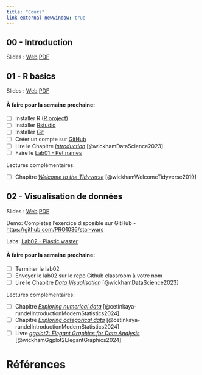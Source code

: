 ```yaml
---
title: "Cours"
link-external-newwindow: true
---
```


## 00 - Introduction

Slides : [Web](00 - Intro/00 - intro.qmd){target="_blank"} [PDF](00 - Intro/PRO1036_00_intro.pdf)

## 01 - R basics

Slides : [Web](01 - Toolbox/01 - toolbox.qmd){target="_blank"} [PDF](01 - Toolbox/PRO1036_01_toolbox.pdf) 



#### À faire pour la semaine prochaine:

-   [ ] Installer R ([R project](https://www.r-project.org/))
-   [ ] Installer [Rstudio](https://posit.co/download/rstudio-desktop/)
-   [ ] Installer [Git](https://git-scm.com/downloads)
-   [ ] Créer un compte sur [GitHub](https://github.com/)
-   [ ] Lire le Chapitre [*Introduction*](https://r4ds.hadley.nz/intro) [@wickhamDataScience2023]
-   [ ] Faire le [Lab01 - Pet names](/labs/lab01-pet-names/lab01-pet-names.qmd)

Lectures complémentaires:

-   [ ] Chapitre [*Welcome to the Tidyverse*](../papers/Wickham2019_Welcome-to-the-Tidyverse.pdf) [@wickhamWelcomeTidyverse2019]

## 02 - Visualisation de données

Slides : [Web](02 - Dataviz/02 - dataviz.qmd){target="_blank"} [PDF](02 - Dataviz/PRO1036_02_dataviz.pdf)


Demo: Completez l'exercice disposible sur GitHub - <https://github.com/PRO1036/star-wars>

Labs: [Lab02 - Plastic waster](../labs/lab02-plastic-waste/lab02-plastic-waste.qmd)

#### À faire pour la semaine prochaine:

-   [ ] Terminer le lab02
-   [ ] Envoyer le lab02 sur le repo Github classroom à votre nom
-   [ ] Lire le Chapitre [*Data Visualisation*](https://r4ds.had.co.nz/data-visualisation.html) [@wickhamDataScience2023]

Lectures complémentaires:

-   [ ] Chapitre [*Exploring numerical data*](https://openintro-ims.netlify.app/explore-numerical) [@cetinkaya-rundelIntroductionModernStatistics2024]
-   [ ] Chapitre [*Exploring categorical data*](https://openintro-ims.netlify.app/explore-categorical) [@cetinkaya-rundelIntroductionModernStatistics2024]
-   [ ] Livre [*ggplot2: Elegant Graphics for Data Analysis*](https://ggplot2-book.org/) [@wickhamGgplot2ElegantGraphics2024]


# Références

::: {#refs}
:::
